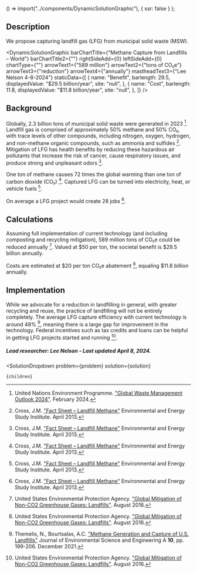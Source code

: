 
  () => import("../components/DynamicSolutionGraphic"),
  { ssr: false }
);


## Description
We propose capturing landfill gas (LFG) from municipal solid waste (MSW).

<DynamicSolutionGraphic
  barChartTitle={"Methane Capture from Landfills – World"}
  barChartTitle2={""}
  rightSideAdd={0}
  leftSideAdd={0}
  chartType={""}
  arrowText1={"589 million"}
  arrowText2={"tons of CO₂e"}
  arrowText3={"reduction"}
  arrowText4={"annually"}
  mastheadText3={"Lee Nelson 4-8-2024"}
 staticData={[
    {
     name: "Benefit",
      barlength: 29.5,
      displayedValue: "$29.5 billion/year",
      site: "null",
    },
    {
      name: "Cost",
      barlength: 11.8,
      displayedValue: "$11.8 billion/year",
      site: "null",
    },
  ]}
/>

## Background

Globally, 2.3 billion tons of municipal solid waste were generated in 2023 [^"1"]. Landfill gas is comprised of approximately 50% methane and 50% CO₂, with trace levels of other compounds, including nitrogen, oxygen, hydrogen, and non-methane organic compounds, such as ammonia and sulfides [^"2"]. Mitigation of LFG has health benefits by reducing these hazardous air pollutants that increase the risk of cancer, cause respiratory issues, and produce strong and unpleasant odors [^"2"].

One ton of methane causes 72 times the global warming than one ton of carbon dioxide (CO₂) [^"2"]. Captured LFG can be turned into electricity, heat, or vehicle fuels [^"2"].

On average a LFG project would create 28 jobs [^"2"].

## Calculations
Assuming full implementation of current technology (and including composting and recycling mitigation), 589 million tons of CO₂e could be reduced annually [^"3"]. Valued at $50 per ton, the societal benefit is $29.5 billion annually.

Costs are estimated at $20 per ton CO₂e abatement [^"3"], equaling $11.8 billion annually.

## Implementation
While we advocate for a reduction in landfilling in general, with greater recycling and reuse, the practice of landfilling will not be entirely completely. The average LFG capture efficiency with current technology is around 48% [^"4"], meaning there is a large gap for improvement in the technology. Federal incentives such as tax credits and loans can be helpful in getting LFG projects started and running [^"3"].

##### Lead researcher: Lee Nelson - Last updated April 8, 2024.

[^"1"]: United Nations Environment Programme. ["Global Waste Management Outlook 2024"](https://www.unep.org/resources/global-waste-management-outlook-2024). February 2024.

[^"2"]: Cross, J.M. ["Fact Sheet – Landfill Methane"](https://www.eesi.org/papers/view/fact-sheet-landfill-methane) Environmental and Energy Study Institute. April 2013.

[^"3"]: United States Environmental Protection Agency. ["Global Mitigation of Non-CO2 Greenhouse Gases: Landfills"](https://19january2017snapshot.epa.gov/global-mitigation-non-co2-greenhouse-gases/global-mitigation-non-co2-greenhouse-gases-landfills_.html). August 2016.

[^"4"]: Themelis, N., Bourtsalas, A.C. ["Methane Generation and Capture of U.S. Landfills"](http://doi.org/10.17265/2162-5298/2021.06.001) Journal of Environmental Science and Engineering A **10**, pp. 199-206. December 2021.


  <SolutionDropdown 
    problem={problem} 
    solution={solution}
  >
    {children}
  </SolutionDropdown>